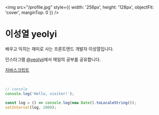 <img
  src="/profile.jpg"
  style={{ width: '256px', height: '128px', objectFit: 'cover', marginTop: 0 }}
/>

# 이성열 yeolyi

배우고 익히는 재미로 사는 프론트엔드 개발자 이성열입니다.

인스타그램 [@yeolyii](https://instagram.com/yeolyii)에서 매일의 공부를 공유합니다.

[자바스크립트](./js)

<br />

```js
// console
console.log('Hello, visitor!');

const log = () => console.log(new Date().toLocaleString());
setInterval(log, 2000);
```
